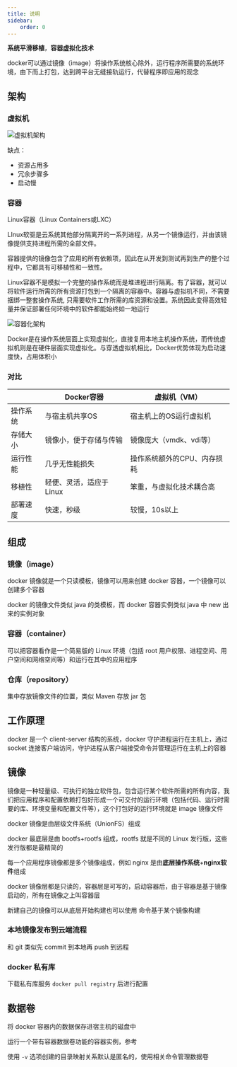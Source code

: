 ```yaml
---
title: 说明
sidebar:
    order: 0
---
```



**系统平滑移植**，**容器虚拟化技术**

docker可以通过镜像（image）将操作系统核心除外，运行程序所需要的系统环境，由下而上打包，达到跨平台无缝接轨运行，代替程序即应用的观念

## 架构

### 虚拟机

![虚拟机架构](@assets/docker/docker-v-a.drawio.png)

缺点：

- 资源占用多
- 冗余步骤多
- 启动慢

### 容器

Linux容器（Linux Containers或LXC）

LInux软驱是云系统其他部分隔离开的一系列进程，从另一个镜像运行，并由该镜像提供支持进程所需的全部文件。

容器提供的镜像包含了应用的所有依赖项，因此在从开发到测试再到生产的整个过程中，它都具有可移植性和一致性。

Linux容器不是模拟一个完整的操作系统而是堆进程进行隔离。有了容器，就可以将软件运行所需的所有资源打包到一个隔离的容器中。容器与虚拟机不同，不需要捆绑一整套操作系统, 只需要软件工作所需的库资源和设置。系统因此变得高效轻量并保证部署任何环境中的软件都能始终如一地运行

![容器化架构](@assets/docker/docker-a-c.drawio.png)

Docker是在操作系统层面上实现虚拟化，直接复用本地主机操作系统，而传统虚拟机则是在硬件层面实现虚拟化。与穿透虚拟机相比，Docker优势体现为启动速度快，占用体积小

### 对比

|          | Docker容器              | 虚拟机（VM）                |
| -------- | ----------------------- | --------------------------- |
| 操作系统 | 与宿主机共享OS          | 宿主机上的OS运行虚拟机      |
| 存储大小 | 镜像小，便于存储与传输  | 镜像庞大（vmdk、vdi等）     |
| 运行性能 | 几乎无性能损失          | 操作系统额外的CPU、内存损耗 |
| 移植性   | 轻便、灵活，适应于Linux | 笨重，与虚拟化技术耦合高    |
| 部署速度 | 快速，秒级              | 较慢，10s以上               |

## 组成

### 镜像（image）

docker 镜像就是一个只读模板，镜像可以用来创建 docker 容器，一个镜像可以创建多个容器

docker 的镜像文件类似 java 的类模板，而 docker 容器实例类似 java 中 new 出来的实例对象

### 容器（container）

可以把容器看作是一个简易版的 Linux 环境（包括 root 用户权限、进程空间、用户空间和网络空间等）和运行在其中的应用程序

### 仓库（repository）

集中存放镜像文件的位置，类似 Maven 存放 jar 包

## 工作原理

docker 是一个 client-server 结构的系统，docker 守护进程运行在主机上，通过 socket 连接客户端访问，守护进程从客户端接受命令并管理运行在主机上的容器

## 镜像

镜像是一种轻量级、可执行的独立软件包，包含运行某个软件所需的所有内容，我们把应用程序和配置依赖打包好形成一个可交付的运行环境（包括代码、运行时需要的库、环境变量和配置文件等），这个打包好的运行环境就是 image 镜像文件

docker 镜像是由层级文件系统（UnionFS）组成

docker 最底层是由 bootfs+rootfs 组成，rootfs 就是不同的 Linux 发行版，这些发行版都是最精简的

每一个应用程序镜像都是多个镜像组成，例如 nginx 是由**底层操作系统**+**nginx软件**组成

docker 镜像层都是只读的，容器层是可写的，启动容器后，由于容器是基于镜像启动的，所有在镜像之上叫容器层

新建自己的镜像可以从底层开始构建也可以使用 <InternalLink code text="docker commit" href="docker/commands#docker-commit" /> 命令基于某个镜像构建

### 本地镜像发布到云端流程

和 git 类似先 commit 到本地再 push 到远程

### docker 私有库

下载私有库服务 `docker pull registry` 后进行配置

## 数据卷

将 docker 容器内的数据保存进宿主机的磁盘中

运行一个带有容器数据卷功能的容器实例，参考 <InternalLink code text="docker run" href="docker/commands#docker-run" />

使用 `-v` 选项创建的目录映射关系默认是匿名的，使用<InternalLink text="数据卷" href="docker/commands#数据卷相关" />相关命令管理数据卷
